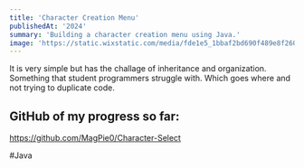```yaml
---
title: 'Character Creation Menu'
publishedAt: '2024'
summary: 'Building a character creation menu using Java.'
image: 'https://static.wixstatic.com/media/fde1e5_1bbaf2bd690f489e8f2607ee9acf8387~mv2.jpg/v1/fill/w_537,h_245,al_c,lg_1,q_80,enc_auto/wizard.jpg'
---
```


It is very simple but has the challage of inheritance and organization. Something that student programmers struggle with. Which goes where and not trying to duplicate code.

## GitHub of my progress so far:

https://github.com/MagPie0/Character-Select

#Java